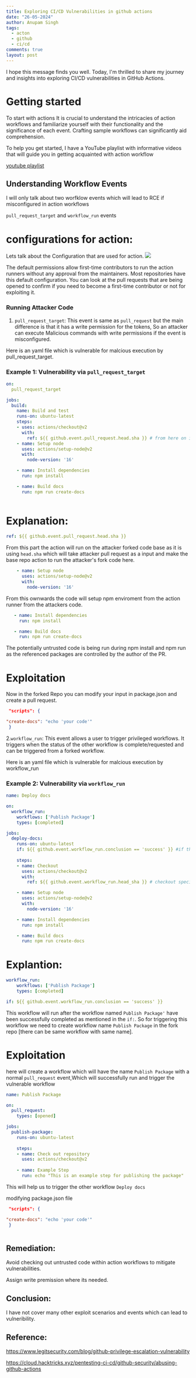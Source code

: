```yaml
---
title: Exploring CI/CD Vulnerabilities in github actions
date: "26-05-2024"
author: Anupam Singh
tags:
  - acton
  - github
  - ci/cd
comments: true
layout: post
---
```

I hope this message finds you well. Today, I'm thrilled to share my journey and insights into exploring CI/CD vulnerabilities in GitHub Actions.

# Getting started 

To start with actions It is crucial to understand the intricacies of action workflows and familiarize yourself with their functionality and the significance of each event. Crafting sample workflows can significantly aid comprehension. 

To help you get started, I have a YouTube playlist with informative videos that will guide you in getting acquainted with action workflow

[youtube playlist](https://www.youtube.com/watch?v=-hVG9z0fCac&list=PLArH6NjfKsUhvGHrpag7SuPumMzQRhUKY)


## Understanding Workflow Events


I will only talk about two worfklow events which will lead to RCE if misconfigured in action workflows

`pull_request_target` and `workflow_run` events

# configurations for action:

Lets talk about the Configuration that are used for action.
![](/assets/action.png)


The default permissions allow first-time contributors to run the action runners without any approval from the maintainers. Most repositories have this default configuration. You can look at the pull requests that are being opened to confirm if you need to become a first-time contributor or not for exploiting it.


### Running Attacker Code

1. `pull_request_target`: This event is same as ``pull_request`` but the main difference is that it has a write permission for the tokens, So an attacker can    execute Malicious commands with write permissions if the event is misconfigured.  


Here is an yaml file which is vulnerable for malcious execution by pull_request_target.

### Example 1: Vulnerability via `pull_request_target`

```yml
on:
  pull_request_target

jobs:
  build:
    name: Build and test
    runs-on: ubuntu-latest
    steps:
    - uses: actions/checkout@v2
      with:
        ref: ${{ github.event.pull_request.head.sha }} # from here on it will take the attacker code as it is checking out the untrusted input 
    - name: Setup node
      uses: actions/setup-node@v2
      with:
        node-version: '16'

    - name: Install dependencies
      run: npm install

    - name: Build docs
      run: npm run create-docs
      
```

# Explanation:
```yaml
ref: ${{ github.event.pull_request.head.sha }}
```
From this part the action will run on the attacker forked code base as it is using `head.sha` which will take attacker pull request as a input and make the base repo action to run the attacker's fork code here.

```yaml
    - name: Setup node
      uses: actions/setup-node@v2
      with:
        node-version: '16'
```
From this ownwards the code will setup npm enviroment from the action runner from the attackers code. 
 ```yaml   
    - name: Install dependencies
      run: npm install

    - name: Build docs
      run: npm run create-docs
```

The potentially untrusted code is being run during npm install and npm run as the referenced packages are controlled by the author of the PR.


# Exploitation 
Now in the forked Repo you can modify your input in package.json and create a pull request. 

```json
 "scripts": {

"create-docs": "echo 'your code'"
 }
```

2.`workflow_run`: This event allows a user to trigger privileged workflows. It triggers when the status of the other workflow is complete/requested and can be triggered from a forked workflow.


Here is an yaml file which is vulnerable for malcious execution by workflow_run

### Example 2: Vulnerability via `workflow_run`

```yaml 
name: Deploy docs

on:
  workflow_run:
    workflows: ['Publish Package']
    types: [completed]

jobs:
  deploy-docs:
    runs-on: ubuntu-latest
    if: ${{ github.event.workflow_run.conclusion == 'success' }} #if the workflow is successfully completed then it will start rest of the tasks in the job 
    
    steps:
    - name: Checkout
      uses: actions/checkout@v2
      with:
        ref: ${{ github.event.workflow_run.head_sha }} # checkout specific commit

    - name: Setup node
      uses: actions/setup-node@v2
      with:
        node-version: '16'

    - name: Install dependencies
      run: npm install

    - name: Build docs
      run: npm run create-docs

```
# Explantion:
```yaml
workflow_run:
    workflows: ['Publish Package']
    types: [completed]

if: ${{ github.event.workflow_run.conclusion == 'success' }}
```

This workflow will run after the workflow named `Publish Package'` have been successfully completed as mentioned in the `if:`. So for triggering this
workflow we need to create workflow name `Publish Package` in the fork repo [there can be same workflow with same name]. 

# Exploitation 

here will create a workflow which will have the name `Publish Package` with a normal `pull_request` event,Which will successfully run and trigger the vulnerable 
workflow
```yaml
name: Publish Package

on:
  pull_request:
    types: [opened]

jobs:
  publish-package:
    runs-on: ubuntu-latest
    
    steps:
    - name: Check out repository
      uses: actions/checkout@v2
    
    - name: Example Step
      run: echo "This is an example step for publishing the package"

```

This will help us to trigger the other workflow `Deploy docs`

modifying package.json file 



```json
 "scripts": {

"create-docs": "echo 'your code'"
 }



```
## Remediation:
Avoid checking out untrusted code within action workflows to mitigate vulnerabilities.

Assign write premission where its needed.



## Conclusion:

I have not cover many other exploit scenarios and events which can lead to vulneribility. 


## Reference: 

https://www.legitsecurity.com/blog/github-privilege-escalation-vulnerability

https://cloud.hacktricks.xyz/pentesting-ci-cd/github-security/abusing-github-actions